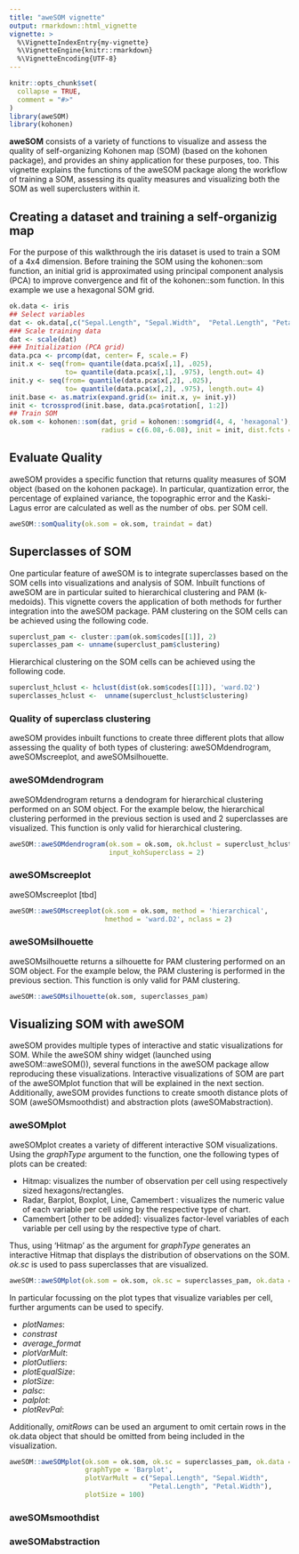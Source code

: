 ```yaml
---
title: "aweSOM vignette"
output: rmarkdown::html_vignette
vignette: >
  %\VignetteIndexEntry{my-vignette}
  %\VignetteEngine{knitr::rmarkdown}
  %\VignetteEncoding{UTF-8}
---
```


```r
knitr::opts_chunk$set(
  collapse = TRUE,
  comment = "#>"
)
library(aweSOM)
library(kohonen)
```


__aweSOM__ consists of a variety of functions to visualize and assess the quality of self-organizing Kohonen map (SOM) (based on the kohonen package), and provides an shiny application for these purposes, too. This vignette explains the functions of the aweSOM package along the workflow of training a SOM, assessing its quality measures and visualizing both the SOM as well superclusters within it.  





## Creating a dataset and training a self-organizig map
For the purpose of this walkthrough the iris dataset is used to train a SOM of a 4x4 dimension. Before training the SOM using the kohonen::som function, an initial grid is approximated using principal component analysis (PCA) to improve convergence and fit of the kohonen::som function. In this example we use a hexagonal SOM grid. 


```r
ok.data <- iris
## Select variables
dat <- ok.data[,c("Sepal.Length", "Sepal.Width",  "Petal.Length", "Petal.Width" )]
### Scale training data
dat <- scale(dat)
### Initialization (PCA grid)
data.pca <- prcomp(dat, center= F, scale.= F)
init.x <- seq(from= quantile(data.pca$x[,1], .025), 
              to= quantile(data.pca$x[,1], .975), length.out= 4)
init.y <- seq(from= quantile(data.pca$x[,2], .025), 
              to= quantile(data.pca$x[,2], .975), length.out= 4)
init.base <- as.matrix(expand.grid(x= init.x, y= init.y))
init <- tcrossprod(init.base, data.pca$rotation[, 1:2])
## Train SOM
ok.som <- kohonen::som(dat, grid = kohonen::somgrid(4, 4, 'hexagonal'), rlen = 100, alpha = c(0.05, 0.01),
                       radius = c(6.08,-6.08), init = init, dist.fcts = 'sumofsquares')
```




## Evaluate Quality 

aweSOM provides a specific function that returns quality measures of SOM object (based on the kohonen package). In particular, quantization error, the percentage of explained variance, the topographic error and the Kaski-Lagus error are calculated as well as the number of obs. per SOM cell. 


```r
aweSOM::somQuality(ok.som = ok.som, traindat = dat)
```



## Superclasses of SOM

One particular feature of aweSOM is to integrate superclasses based on the SOM cells into visualizations and analysis of SOM. Inbuilt functions of aweSOM are in particular suited to hierarchical clustering and PAM (k-medoids).  This vignette covers the application of both methods for further integration into the aweSOM package. \newline
PAM clustering on the SOM cells can be achieved using the following code.
```r
superclust_pam <- cluster::pam(ok.som$codes[[1]], 2)
superclasses_pam <- unname(superclust_pam$clustering)
```

Hierarchical clustering  on the SOM cells can be achieved using the following code.
```r
superclust_hclust <- hclust(dist(ok.som$codes[[1]]), 'ward.D2')
superclasses_hclust <-  unname(superclust_hclust$clustering)
```

### Quality of superclass clustering

aweSOM provides inbuilt functions to create three different plots that allow assessing the quality of both types of clustering: aweSOMdendrogram, aweSOMscreeplot, and aweSOMsilhouette. 

###  aweSOMdendrogram
aweSOMdendrogram returns a dendogram for hierarchical clustering performed on an SOM object. For the example below, the hierarchical clustering performed in the previous section is used and 2 superclasses are visualized. This function is only valid for hierarchical clustering.
```r
aweSOM::aweSOMdendrogram(ok.som = ok.som, ok.hclust = superclust_hclust, 
                         input_kohSuperclass = 2)
```


### aweSOMscreeplot
aweSOMscreeplot [tbd]

```r
aweSOM::aweSOMscreeplot(ok.som = ok.som, method = 'hierarchical', 
                        hmethod = 'ward.D2', nclass = 2)
```

### aweSOMsilhouette
aweSOMsilhouette returns a silhouette for PAM clustering performed on an SOM object. For the example below, the PAM clustering is performed in the previous section.  This function is only valid for PAM clustering.


```r
aweSOM::aweSOMsilhouette(ok.som, superclasses_pam)
```




## Visualizing SOM with aweSOM

aweSOM provides multiple types of interactive and static visualizations for SOM. While the aweSOM shiny widget (launched using aweSOM::aweSOM()), several functions in the aweSOM package allow reproducing these visualizations. Interactive visualizations of SOM are part of the aweSOMplot function that will be explained in the next section. Additionally, aweSOM provides functions to create smooth distance plots of SOM (aweSOMsmoothdist) and abstraction plots (aweSOMabstraction). 


### aweSOMplot
aweSOMplot creates a variety of different interactive SOM visualizations. Using the _graphType_ argument to the function, one the following types of plots can be created:

* Hitmap: visualizes the number of observation per cell using respectively sized hexagons/rectangles.
* Radar, Barplot, Boxplot, Line, Camembert : visualizes the numeric value of each variable per cell using by the respective type of chart.
* Camembert [other to be added]: visualizes factor-level variables of each variable per cell using by the respective type of chart.




Thus, using 'Hitmap' as the argument for _graphType_ generates an interactive Hitmap that displays the distribution of observations on the SOM. _ok.sc_ is used to pass superclasses that are visualized. 

```r
aweSOM::aweSOMplot(ok.som = ok.som, ok.sc = superclasses_pam, ok.data = ok.data, graphType = 'Hitmap', plotSize = 100)
```






In particular focussing on the plot types that visualize variables per cell, further arguments can be used to specify. 

* _plotNames_: 
* _constrast_ 
* _average_format_
* _plotVarMult_: 
* _plotOutliers_:
* _plotEqualSize_:
* _plotSize_:
* _palsc_:
* _palplot_: 
* _plotRevPal_: 


Additionally, _omitRows_ can be used an argument to omit certain rows in the ok.data object that should be omitted from being included in the visualization.  




```r
aweSOM::aweSOMplot(ok.som = ok.som, ok.sc = superclasses_pam, ok.data = ok.data,
                   graphType = 'Barplot',  
                   plotVarMult = c("Sepal.Length", "Sepal.Width",  
                                   "Petal.Length", "Petal.Width"),  
                   plotSize = 100)
```




### aweSOMsmoothdist





### aweSOMabstraction